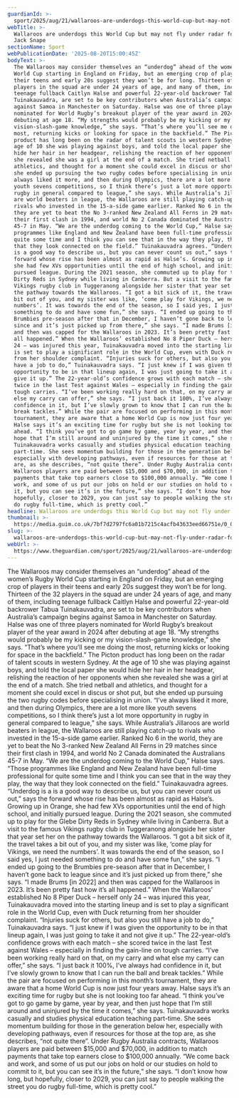 ```yaml
---
guardianId: >-
  sport/2025/aug/21/wallaroos-are-underdogs-this-world-cup-but-may-not-fly-under-radar-for-long
webTitle: >-
  Wallaroos are underdogs this World Cup but may not fly under radar for long |
  Jack Snape
sectionName: Sport
webPublicationDate: '2025-08-20T15:00:45Z'
bodyText: >-
  The Wallaroos may consider themselves an “underdog” ahead of the women’s Rugby
  World Cup starting in England on Friday, but an emerging crop of players in
  their teens and early 20s suggest they won’t be for long. Thirteen of the 32
  players in the squad are under 24 years of age, and many of them, including
  teenage fullback Caitlyn Halse and powerful 22-year-old backrower Tabua
  Tuinakauvadra, are set to be key contributors when Australia’s campaign begins
  against Samoa in Manchester on Saturday. Halse was one of three players
  nominated for World Rugby’s breakout player of the year award in 2024 after
  debuting at age 18. “My strengths would probably be my kicking or my
  vision-slash-game knowledge,” she says. “That’s where you’ll see me doing the
  most, returning kicks or looking for space in the backfield.” The Picton
  product has long been on the radar of talent scouts in western Sydney. At the
  age of 10 she was playing against boys, and told the local paper she would
  hide her hair in her headgear, relishing the reaction of her opponents when
  she revealed she was a girl at the end of a match. She tried netball and
  athletics, and thought for a moment she could excel in discus or shot put, but
  she ended up pursuing the two rugby codes before specialising in union. “I’ve
  always liked it more, and then during Olympics, there are a lot more like
  youth sevens competitions, so I think there’s just a lot more opportunity in
  rugby in general compared to league,” she says. While Australia’s Jillaroos
  are world beaters in league, the Wallaroos are still playing catch-up to
  rivals who invested in the 15-a-side game earlier. Ranked No 6 in the world,
  they are yet to beat the No 3-ranked New Zealand All Ferns in 29 matches since
  their first clash in 1994, and world No 2 Canada dominated the Australians
  45-7 in May. “We are the underdog coming to the World Cup,” Halse says. “Those
  programmes like England and New Zealand have been full-time professional for
  quite some time and I think you can see that in the way they play, the way
  that they look connected on the field.” Tuinakauvadra agrees. “Underdog is a
  is a good way to describe us, but you can never count us out,” says the
  forward whose rise has been almost as rapid as Halse’s. Growing up in Orange,
  she had few XVs opportunities until the end of high school, and initially
  pursued league. During the 2021 season, she commuted up to play for the Glebe
  Dirty Reds in Sydney while living in Canberra. But a visit to the famous
  Vikings rugby club in Tuggeranong alongside her sister that year set her on
  the pathway towards the Wallaroos. “I got a bit sick of it, the travel takes a
  bit out of you, and my sister was like, ‘come play for Vikings, we need the
  numbers’. It was towards the end of the season, so I said yes, I just needed
  something to do and have some fun,” she says. “I ended up going to the
  Brumbies pre-season after that in December, I haven’t gone back to league
  since and it’s just picked up from there,” she says. “I made Brums [in 2022]
  and then was capped for the Wallaroos in 2023. It’s been pretty fast how it’s
  all happened.” When the Wallaroos’ established No 8 Piper Duck – herself only
  24 – was injured this year, Tuinakauvadra moved into the starting lineup and
  is set to play a significant role in the World Cup, even with Duck returning
  from her shoulder complaint. “Injuries suck for others, but also you still
  have a job to do,” Tuinakauvadra says. “I just knew if I was given the
  opportunity to be in that lineup again, I was just going to take it and not
  give it up.” The 22-year-old’s confidence grows with each match – she scored
  twice in the last Test against Wales – especially in finding the gain-line on
  tough carries. “I’ve been working really hard on that, on my carry and what
  else my carry can offer,” she says. “I just back it 100%, I’ve always had
  confidence in it, but I’ve slowly grown to know that I can run the ball and
  break tackles.” While the pair are focused on performing in this month’s
  tournament, they are aware that a home World Cup is now just four years away.
  Halse says it’s an exciting time for rugby but she is not looking too far
  ahead. “I think you’ve got to go game by game, year by year, and then just
  hope that I’m still around and uninjured by the time it comes,” she says.
  Tuinakauvadra works casually and studies physical education teaching
  part-time. She sees momentum building for those in the generation below her,
  especially with developing pathways, even if resources for those at the top
  are, as she describes, “not quite there”. Under Rugby Australia contracts,
  Wallaroos players are paid between $15,000 and $70,000, in addition to match
  payments that take top earners close to $100,000 annually. “We come back and
  work, and some of us put our jobs on hold or our studies on hold to commit to
  it, but you can see it’s in the future,” she says. “I don’t know how long, but
  hopefully, closer to 2029, you can just say to people walking the street you
  do rugby full-time, which is pretty cool.”
headline: Wallaroos are underdogs this World Cup but may not fly under radar for long
thumbnail: >-
  https://media.guim.co.uk/7bf7d2797fc6a01b7215c4acfb43633eed66751e/0_0_5000_4000/500.jpg
slug: >-
  wallaroos-are-underdogs-this-world-cup-but-may-not-fly-under-radar-for-long-or-jack-snape
webUrl: >-
  https://www.theguardian.com/sport/2025/aug/21/wallaroos-are-underdogs-this-world-cup-but-may-not-fly-under-radar-for-long
---
```

The Wallaroos may consider themselves an “underdog” ahead of the women’s Rugby World Cup starting in England on Friday, but an emerging crop of players in their teens and early 20s suggest they won’t be for long. Thirteen of the 32 players in the squad are under 24 years of age, and many of them, including teenage fullback Caitlyn Halse and powerful 22-year-old backrower Tabua Tuinakauvadra, are set to be key contributors when Australia’s campaign begins against Samoa in Manchester on Saturday. Halse was one of three players nominated for World Rugby’s breakout player of the year award in 2024 after debuting at age 18. “My strengths would probably be my kicking or my vision-slash-game knowledge,” she says. “That’s where you’ll see me doing the most, returning kicks or looking for space in the backfield.” The Picton product has long been on the radar of talent scouts in western Sydney. At the age of 10 she was playing against boys, and told the local paper she would hide her hair in her headgear, relishing the reaction of her opponents when she revealed she was a girl at the end of a match. She tried netball and athletics, and thought for a moment she could excel in discus or shot put, but she ended up pursuing the two rugby codes before specialising in union. “I’ve always liked it more, and then during Olympics, there are a lot more like youth sevens competitions, so I think there’s just a lot more opportunity in rugby in general compared to league,” she says. While Australia’s Jillaroos are world beaters in league, the Wallaroos are still playing catch-up to rivals who invested in the 15-a-side game earlier. Ranked No 6 in the world, they are yet to beat the No 3-ranked New Zealand All Ferns in 29 matches since their first clash in 1994, and world No 2 Canada dominated the Australians 45-7 in May. “We are the underdog coming to the World Cup,” Halse says. “Those programmes like England and New Zealand have been full-time professional for quite some time and I think you can see that in the way they play, the way that they look connected on the field.” Tuinakauvadra agrees. “Underdog is a is a good way to describe us, but you can never count us out,” says the forward whose rise has been almost as rapid as Halse’s. Growing up in Orange, she had few XVs opportunities until the end of high school, and initially pursued league. During the 2021 season, she commuted up to play for the Glebe Dirty Reds in Sydney while living in Canberra. But a visit to the famous Vikings rugby club in Tuggeranong alongside her sister that year set her on the pathway towards the Wallaroos. “I got a bit sick of it, the travel takes a bit out of you, and my sister was like, ‘come play for Vikings, we need the numbers’. It was towards the end of the season, so I said yes, I just needed something to do and have some fun,” she says. “I ended up going to the Brumbies pre-season after that in December, I haven’t gone back to league since and it’s just picked up from there,” she says. “I made Brums [in 2022] and then was capped for the Wallaroos in 2023. It’s been pretty fast how it’s all happened.” When the Wallaroos’ established No 8 Piper Duck – herself only 24 – was injured this year, Tuinakauvadra moved into the starting lineup and is set to play a significant role in the World Cup, even with Duck returning from her shoulder complaint. “Injuries suck for others, but also you still have a job to do,” Tuinakauvadra says. “I just knew if I was given the opportunity to be in that lineup again, I was just going to take it and not give it up.” The 22-year-old’s confidence grows with each match – she scored twice in the last Test against Wales – especially in finding the gain-line on tough carries. “I’ve been working really hard on that, on my carry and what else my carry can offer,” she says. “I just back it 100%, I’ve always had confidence in it, but I’ve slowly grown to know that I can run the ball and break tackles.” While the pair are focused on performing in this month’s tournament, they are aware that a home World Cup is now just four years away. Halse says it’s an exciting time for rugby but she is not looking too far ahead. “I think you’ve got to go game by game, year by year, and then just hope that I’m still around and uninjured by the time it comes,” she says. Tuinakauvadra works casually and studies physical education teaching part-time. She sees momentum building for those in the generation below her, especially with developing pathways, even if resources for those at the top are, as she describes, “not quite there”. Under Rugby Australia contracts, Wallaroos players are paid between $15,000 and $70,000, in addition to match payments that take top earners close to $100,000 annually. “We come back and work, and some of us put our jobs on hold or our studies on hold to commit to it, but you can see it’s in the future,” she says. “I don’t know how long, but hopefully, closer to 2029, you can just say to people walking the street you do rugby full-time, which is pretty cool.”
